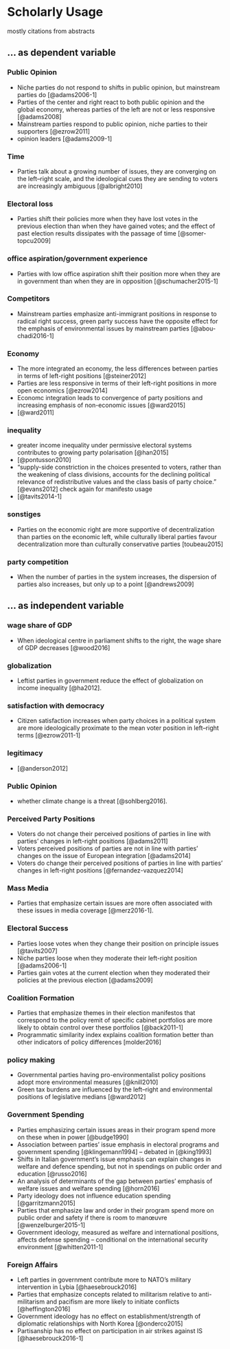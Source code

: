 # Scholarly Usage

mostly citations from abstracts

## ... as dependent variable


### Public Opinion
* Niche parties do not respond to shifts in public opinion, but mainstream parties do [@adams2006-1]
* Parties of the center and right react to both public opinion and the global economy, whereas parties of the left are not or less responsive [@adams2008]
* Mainstream parties respond to public opinion, niche parties to their supporters [@ezrow2011]
* opinion leaders [@adams2009-1]


### Time 

* Parties talk about a growing number of issues, they are converging on the left–right scale, and the ideological cues they are sending to voters are increasingly ambiguous [@albright2010]

### Electoral loss

* Parties shift their policies more when they have lost votes in the previous election than when they have gained votes; and the effect of past election results dissipates with the passage of time [@somer-topcu2009]

### office aspiration/government experience

* Parties with low office aspiration shift their position more when they are in government than when they are in opposition [@schumacher2015-1]

### Competitors

* Mainstream parties emphasize anti-immigrant positions in response to radical right success, green party success have the opposite effect for the emphasis of environmental issues by mainstream parties [@abou-chadi2016-1] 


### Economy

* The more integrated an economy, the less differences between parties in terms of left-right positions [@steiner2012]
* Parties are less responsive in terms of their left-right positions in more open economics [@ezrow2014]
* Economc integration leads to convergence of party positions and increasing emphasis of non-economic issues [@ward2015]
* [@ward2011]


### inequality
* greater income inequality under permissive electoral systems contributes to growing party polarisation [@han2015]
* [@pontusson2010]
* "supply-side constriction in the choices presented to voters, rather than the weakening of class divisions, accounts for the declining political relevance of redistributive values and the class basis of party choice." [@evans2012] check again for manifesto usage
* [@tavits2014-1]

### sonstiges
* Parties on the economic right are more supportive of decentralization than parties on the economic left, while culturally liberal parties favour decentralization more than culturally conservative parties [toubeau2015]

### party competition
* When the number of parties in the system increases, the dispersion of parties also increases, but only up to a point [@andrews2009]

## ... as independent variable

### wage share of GDP
* When ideological centre in parliament shifts to the right, the wage share of GDP decreases [@wood2016]

### globalization
* Leftist parties in government reduce the effect of globalization on income inequality [@ha2012].

### satisfaction with democracy
* Citizen satisfaction increases when party choices in a political system are more ideologically proximate to the mean voter position in left–right terms [@ezrow2011-1]

### legitimacy
* [@anderson2012]

### Public Opinion

* whether climate change is a threat [@sohlberg2016]. 

### Perceived Party Positions

* Voters do not change their perceived positions of parties in line with parties' changes in left-right positions [@adams2011]
* Voters perceived positions of parties are not in line with parties' changes on the issue of European integration [@adams2014]
* Voters do change their perceived positions of parties in line with parties' changes in left-right positions [@fernandez-vazquez2014]


### Mass Media

* Parties that emphasize certain issues are more often associated with these issues in media coverage [@merz2016-1].

### Electoral Success

* Parties loose votes when they change their position on principle issues [@tavits2007]
* Niche parties loose when they moderate their left-right position [@adams2006-1]
* Parties gain votes at the current election when they moderated their policies at the previous election [@adams2009]

### Coalition Formation

* Parties that emphasize themes in their election manifestos that correspond to the policy remit of specific cabinet portfolios are more likely to obtain control over these portfolios [@back2011-1]
* Programmatic similarity index explains coalition formation better than other indicators of policy differences [molder2016]


### policy making

* Governmental parties having pro-environmentalist policy positions adopt more environmental measures  [@knill2010]
* Green tax burdens are influenced by the left–right and environmental positions of legislative medians  [@ward2012]

### Government Spending

* Parties emphasizing certain issues areas in their program spend more on these when in power [@budge1990]
* Association between parties' issue emphasis in electoral programs and government spending  [@klingemann1994] -- debated in [@king1993]
* Shifts in Italian government's issue emphasis can explain changes in welfare and defence spending, but not in spendings on public order and education [@russo2016]
* An analysis of determinants of the gap between parties' emphasis of welfare issues and welfare spending  [@horn2016]
* Party ideology does not influence education spending [@garritzmann2015]
* Parties that emphasize law and order in their program spend more on public order and safety if there is room to manœuvre [@wenzelburger2015-1]
* Government ideology, measured as welfare and international positions, affects defense spending -- conditional on the international security environment [@whitten2011-1]

### Foreign Affairs

* Left parties in government contribute more to NATO's military intervention in Lybia [@haesebrouck2016]
* Parties that emphasize concepts related to militarism relative to anti-militarism and pacifism are more likely to initiate conflicts [@heffington2016]
* Government ideology has no effect on establishment/strength of diplomatic relationships with North Korea [@onderco2015]
* Partisanship has no effect on participation in air strikes against IS [@haesebrouck2016-1]
